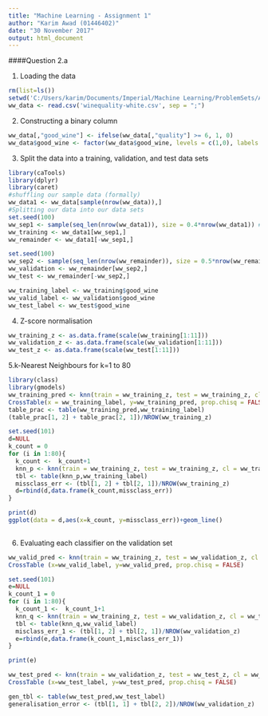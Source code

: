```yaml
---
title: "Machine Learning - Assignment 1"
author: "Karim Awad (01446402)"
date: "30 November 2017"
output: html_document
---
```


####Question 2.a

1. Loading the data
```r
rm(list=ls())
setwd('C:/Users/karim/Documents/Imperial/Machine Learning/ProblemSets/Assignment1')
ww_data <- read.csv('winequality-white.csv', sep = ";")

```

2. Constructing a binary column

```r
ww_data[,"good_wine"] <- ifelse(ww_data[,"quality"] >= 6, 1, 0)
ww_data$good_wine <- factor(ww_data$good_wine, levels = c(1,0), labels = c("good_wine", "bad_wine"))

```

3. Split the data into a training, validation, and test data sets

```r
library(caTools)
library(dplyr)
library(caret)
#shuffling our sample data (formally)
ww_data1 <- ww_data[sample(nrow(ww_data)),]
#Splitting our data into our data sets
set.seed(100)
ww_sep1 <- sample(seq_len(nrow(ww_data1)), size = 0.4*nrow(ww_data1)) #this does shuffle our sample again
ww_training <- ww_data1[ww_sep1,]
ww_remainder <- ww_data1[-ww_sep1,]

set.seed(100)
ww_sep2 <- sample(seq_len(nrow(ww_remainder)), size = 0.5*nrow(ww_remainder))
ww_validation <- ww_remainder[ww_sep2,]
ww_test <- ww_remainder[-ww_sep2,]

ww_training_label <- ww_training$good_wine
ww_valid_label <- ww_validation$good_wine
ww_test_label <- ww_test$good_wine


```

4. Z-score normalisation

```r
ww_training_z <- as.data.frame(scale(ww_training[1:11]))
ww_validation_z <- as.data.frame(scale(ww_validation[1:11]))
ww_test_z <- as.data.frame(scale(ww_test[1:11]))

```

5.k-Nearest Neighbours for k=1 to 80

```r
library(class)
library(gmodels)
ww_training_pred <- knn(train = ww_training_z, test = ww_training_z, cl = ww_training_label, k = 80)
CrossTable(x = ww_training_label, y=ww_training_pred, prop.chisq = FALSE)
table_prac <- table(ww_training_pred,ww_training_label)
(table_prac[1, 2] + table_prac[2, 1])/NROW(ww_training_z)

set.seed(101)
d=NULL
k_count = 0
for (i in 1:80){
  k_count <-  k_count+1
  knn_p <- knn(train = ww_training_z, test = ww_training_z, cl = ww_training_label, k = i)
  tbl <- table(knn_p,ww_training_label)
  missclass_err <- (tbl[1, 2] + tbl[2, 1])/NROW(ww_training_z)
  d=rbind(d,data.frame(k_count,missclass_err))
}

print(d)
ggplot(data = d,aes(x=k_count, y=missclass_err))+geom_line()
  
```


6. Evaluating each classifier on the validation set

```r

ww_valid_pred <- knn(train = ww_training_z, test = ww_validation_z, cl = ww_training_label, k = 80)
CrossTable (x=ww_valid_label, y=ww_valid_pred, prop.chisq = FALSE)

set.seed(101)
e=NULL
k_count_1 = 0
for (i in 1:80){
  k_count_1 <-  k_count_1+1
  knn_q <- knn(train = ww_training_z, test = ww_validation_z, cl = ww_training_label, k = i)
  tbl <- table(knn_q,ww_valid_label)
  misclass_err_1 <- (tbl[1, 2] + tbl[2, 1])/NROW(ww_validation_z)
  e=rbind(e,data.frame(k_count_1,misclass_err_1))
}

print(e)

```

```r

ww_test_pred <- knn(train = ww_validation_z, test = ww_test_z, cl = ww_valid_label, k = 10)
CrossTable (x=ww_test_label, y=ww_test_pred, prop.chisq = FALSE)

gen_tbl <- table(ww_test_pred,ww_test_label)
generalisation_error <- (tbl[1, 1] + tbl[2, 2])/NROW(ww_validation_z)

```